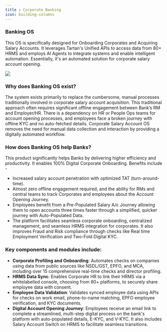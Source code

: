 ```yaml
---
title : Corporate Banking
icon: building-columns
---
```



### Banking OS  

This OS is specifically designed for Onboarding Corporates and Acquiring Salary Accounts. It leverages Tartan's Unified APIs to access data from 80+ HRMS and employs AI Agents to integrate systems and enable intelligent automation. Essentially, it's an automated solution for corporate salary account opening.

 <Frame> <img src="/images/bankingos.png"/> </Frame>

### Why does Banking OS exist?  

The system exists primarily to replace the cumbersome, manual processes traditionally involved in corporate salary account acquisition. This traditional approach often requires significant offline engagement between Bank’s RM and Employer/HR. There is a dependency on HR or People Ops teams for account opening processes, and employees face a broken journey with offline KYC and no auto-fetched details. Corporate Salary Account OS removes the need for manual data collection and interaction by providing a digitally automated workflow.

### How does Banking OS help Banks?
This product significantly helps Banks by delivering higher efficiency and productivity. It enables 100% Digital Corporate Onboarding. Benefits include -

- Increased salary account penetration with optimized TAT (turn-around-time).
- Almost zero offline engagement required, and the ability for RMs and central teams to track Corporates and employees about the Account Opening Journey.
- Employees benefit from a Pre-Populated Salary A/c Journey allowing them to open accounts three times faster through a simplified, quicker journey with Auto-Populated Data.
- The platform facilitates seamless corporate onboarding, centralized management, and seamless HRMS integration for corporates. It also improves Fraud and Risk compliance through checks like Real time Employment Verification and Two-Fold Digital KYC.  

### Key components and modules include:
- **Corporate Profiling and Onboarding**: Automates checks on companies using data from public sources like NSDL/GST, EPFO, and MCA, including over 15 comprehensive real-time checks and director profiling.
- **HRMS Data Sync**: Enables Corporate HR to link their HRMS via a whitelabelled console, choosing from 80+ platforms, to securely share employee data with consent.
- **Employee Data Validation**: Validates synced employee data using APIs for checks on work email, phone-to-name matching, EPFO employee verification, and KYC documents.
- **Digital Account Opening Journey**: Employees receive an email link to complete a streamlined, multi-step digital process on the bank's platform with auto-populated details, E-KYC, and V-KYC. It also includes Salary Account Switch on HRMS to facilitate seamless transitions.




